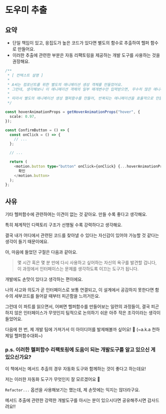 # 도우미 추출

## 요약

- 단일 책임이 있고, 응집도가 높은 코드가 있다면 별도의 함수로 추출하여 헬퍼 함수로 만들어요.
- 이러한 추출에 관련한 부분은 자동 리팩토링을 제공하는 개발 도구를 사용하는 것을 권장해요.

```ts filename="도우미_추출_예시.tsx"
/**
 * [ 컨텍스트 설명 ]
 *
 * A씨는 컴포넌트를 위한 별도의 애니메이션 생성 객체를 만들었어요.
 * 그런데, 생각해보니 이 애니메이션 객체의 일부 매개변수만 입력받으면, 무수히 많은 애니메이션을 만들 수 있을 거라 생각했어요.
 *
 * 따라서 별도의 애니메이션 생성 헬퍼함수를 만들어, 반복되는 애니메이션을 효율적으로 만들고자 했어요.
 */

const hoverAnimationProps = getHoverAnimationProps("hover", {
  scale: 0.97,
});

const ConfirmButton = () => {
  const onClick = () => {
    // ...
  };

  // ...

  return (
    <motion.button type="button" onClick={onClick} {...hoverAnimationProps}>
      확인
    </motion.button>
  );
};
```

## 사유

기타 헬퍼함수에 관련하여는 이견이 없는 것 같아요. 만들 수록 좋다고 생각해요.

특히 체계적인 디렉토리 구조가 선행될 수록 강력하다고 생각해요.

결국 내가 어디에서 관련된 코드를 찾아낼 수 있다는 자신감이 있어야 가능할 것 같다는 생각이 들기 때문이에요.

아, 마음에 들었던 구절은 다음과 같아요.

> 몇 시간 혹은 몇 분 만에 다시 사용하고 싶어하는 자신의 욕구를 발견할 겁니다, 이 과정에서 인터페이스는 문제를 생각하도록 이끄는 도구가 됩니다.

개발에도 손맛이 있다고 생각하는 편이에요.

나의 사고와 의도가 곧 인터페이스로 보통 연결되고, 이 설계에서 공감하지 못한다면 함수의 세부코드를 들어갈 때부터 피곤함을 느끼거든요.

그런데 이 파트를 읽으면서, 어쩌면 헬퍼함수를 만들어보는 일련의 과정들이, 결국 피곤하지 않은 인터페이스가 무엇인지 팀적으로 논의하기 쉬운 아주 작은 조각이라는 생각이 들었어요.

다음에 한 번, 제 개발 팀에 가져가서 이 아이디어를 발제해볼까 싶어요! 🥰 (~a.k.a 천하제일 헬퍼함수대회~)

### p.s. 이러한 헬퍼함수 리팩토링에 도움이 되는 개발도구를 알고 있으신 게 있으신가요?

이 책에서는 메서드 추출의 경우 자동화 도구와 함께하는 것이 좋다고 하는데요!

저는 이러한 자동화 도구가 무엇인지 잘 모르겠어요 🥲

`Refactor...` 옵션을 사용해보기는 했는데, 제 손맛에는 익지는 않더라구요.

메서드 추출에 관련한 강력한 개발도구를 아시는 분이 있으시다면 공유해주시면 감사드려요!!
